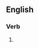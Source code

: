 ==English==

===Verb===
{{head|en|present participle}}

# {{present participle of|invacuate|lang=en|nocat=1}}